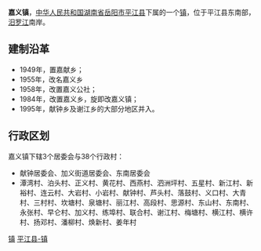 {{中国乡级行政区<!---乡级行政区专用模板--->
|行政区全称 = 嘉义镇
|景观照片文件名 = 
|景观照片描述 = 
|位置图文件名 = 
|位置图描述 = 
|汉语拼音 = 
|通用拼音 = 
|上级行政区 = [[湖南省|湖南省]][[岳阳市|岳阳市]][[平江县|平江县]]
|行政区类别 = 镇
|行政区划代码 = 430626103
|建置时间 = 1984年
|政府驻地 = 加义
|地理坐标 = 
|毗邻 = 
|行政区划 = 41
|村委会 = 38
|居委会 = 3
|总面积 = 360平方公里
|户籍人口 = 4.9万
|户籍人口年份 = 2009
|常住人口 = 
|常住人口年份 = 
|人口密度 = 
|GDP = 
|GDP年份 = 
|邮政编码 =  
|电话区号 = 
|时区 = UTC+8（[[东八区|东八区]]）
|官方网站 = 
|网站名称 = 
}}
'''嘉义镇'''，[[中华人民共和国|中华人民共和国]][[湖南省|湖南省]][[岳阳市|岳阳市]][[平江县|平江县]]下属的一个[[镇|镇]]，位于平江县东南部，[[汨罗江|汨罗江]]南岸。

==建制沿革==
*1949年，置嘉献乡；
*1955年，改名嘉义乡
*1958年，改置嘉义公社；
*1984年，改置嘉义乡，旋即改嘉义镇；
*1995年，献钟乡及谢江乡的大部分地区并入。

==行政区划==
嘉义镇下辖3个居委会与38个行政村：
*献钟居委会、加义街道居委会、东南居委会
*潭湾村、泊头村、正义村、黄花村、西燕村、泗洲坪村、五星村、新江村、新裕村、连云村、大岩村、小岩村、献钟村、芦头村、落鼓村、义口村、大青村、三村村、坎塘村、泉塘村、丽江村、高段村、思源村、东山村、东南村、永张村、早仑村、加义村、练埠村、联合村、谢江村、梅塘村、横江村、横许村、扬邓村、潘柳村、焕新村、姜年村

{{湖南小作品}}
{{平江县行政区划}}

[[Category:平江县行政区划|镇]]
[[Category:岳阳乡镇|平江县-镇]]